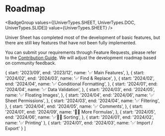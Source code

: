 
# Roadmap

<BadgeGroup values={[UniverTypes.SHEET, UniverTypes.DOC, UniverTypes.SLIDE]} value={UniverTypes.SHEET} />

<Callout type="info" emoji="ℹ️">
  Univer Sheet has completed most of the development of basic features, but there are still key features that have not been fully implemented.
</Callout>

You can submit your requirements through Feature Requests, please refer to the [Contribution Guide](/guides/sheet/contributing). We will adjust the development roadmap based on community feedback.

  {
    start: '2023/09',
    end: '2023/12',
    name: '✅ Main Features',
  },
  {
    start: '2024/02',
    end: '2024/03',
    name: '✅ Find & Replace',
  },
  {
    start: '2024/02',
    end: '2024/04',
    name: '✅ Conditional Formatting',
  },
  {
    start: '2024/01',
    end: '2024/04',
    name: '✅ Data Validation',
  },
  {
    start: '2024/03',
    end: '2024/05',
    name: '✅ Floating Images',
  },
  {
    start: '2024/04',
    end: '2024/06',
    name: '✅ Sheet Permissions',
  },
  {
    start: '2024/03',
    end: '2024/04',
    name: '✅ Filtering',
  },
  {
    start: '2024/04',
    end: '2024/05',
    name: '✅ Comments',
  },
  {
    start: '2024/01',
    end: '2024/09',
    name: '🏃‍♀️ More Formulas',
  },
  {
    start: '2024/05',
    end: '2024/06',
    name: '✅🏃‍♀️ Sorting',
  },
  {
    start: '2024/01',
    end: '2024/02',
    name: '✅ Printing'
  },
  {
    start: '2024/01',
    end: '2024/03',
    name: '✅ Import / Export'
  }
]

<Roadmap data={data} />
